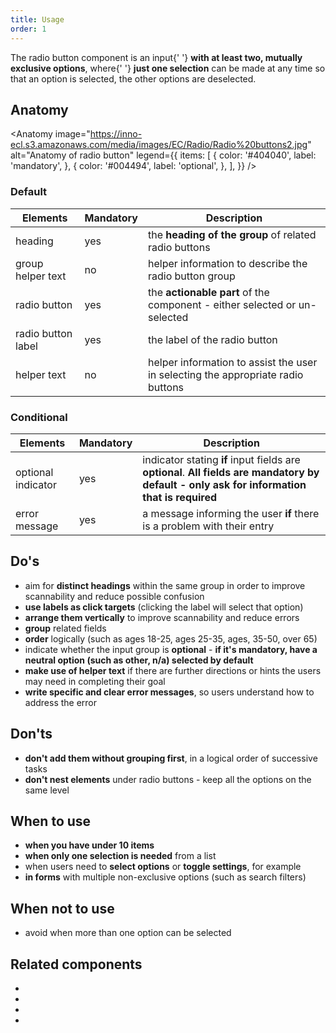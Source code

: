 ```yaml
---
title: Usage
order: 1
---
```



<Paragraph size="lead">
  The radio button component is an input{' '}
  <strong>with at least two, mutually exclusive options</strong>, where{' '}
  <strong>just one selection</strong> can be made at any time so that an option
  is selected, the other options are deselected.
</Paragraph>

## Anatomy

<Anatomy
  image="https://inno-ecl.s3.amazonaws.com/media/images/EC/Radio/Radio%20buttons2.jpg"
  alt="Anatomy of radio button"
  legend={{
    items: [
      {
        color: '#404040',
        label: 'mandatory',
      },
      {
        color: '#004494',
        label: 'optional',
      },
    ],
  }}
/>

### Default

| Elements           | Mandatory | Description                                                                      |
| ------------------ | --------- | -------------------------------------------------------------------------------- |
| heading            | yes       | the **heading of the group** of related radio buttons                            |
| group helper text  | no        | helper information to describe the radio button group                            |
| radio button       | yes       | the **actionable part** of the component - either selected or un-selected        |
| radio button label | yes       | the label of the radio button                                                    |
| helper text        | no        | helper information to assist the user in selecting the appropriate radio buttons |

### Conditional

| Elements           | Mandatory | Description                                                                                                                                 |
| ------------------ | --------- | ------------------------------------------------------------------------------------------------------------------------------------------- |
| optional indicator | yes       | indicator stating **if** input fields are **optional**. **All fields are mandatory by default - only ask for information that is required** |
| error message      | yes       | a message informing the user **if** there is a problem with their entry                                                                     |

## Do's

- aim for **distinct headings** within the same group in order to improve scannability and reduce possible confusion
- **use labels as click targets** (clicking the label will select that option)
- **arrange them vertically** to improve scannability and reduce errors
- **group** related fields
- **order** logically (such as ages 18-25, ages 25-35, ages, 35-50, over 65)
- indicate whether the input group is **optional** - **if it's mandatory, have a neutral option (such as other, n/a) selected by default**
- **make use of helper text** if there are further directions or hints the users may need in completing their goal
- **write specific and clear error messages**, so users understand how to address the error

## Don'ts

- **don't add them without grouping first**, in a logical order of successive tasks
- **don't nest elements** under radio buttons - keep all the options on the same level

## When to use

- **when you have under 10 items**
- **when only one selection is needed** from a list
- when users need to **select options** or **toggle settings**, for example
- **in forms** with multiple non-exclusive options (such as search filters)

## When not to use

- avoid when more than one option can be selected

## Related components

- <Link to="/ec/components/forms/checkbox/usage/" label="Checkbox" standalone />
- <Link to="/ec/components/forms/select/usage/" label="Select" standalone />
- <Link
    to="/ec/components/forms/text-area/usage/"
    label="Text area"
    standalone
  />
- <Link
    to="/ec/components/forms/text-field/usage/"
    label="Text field"
    standalone
  />
